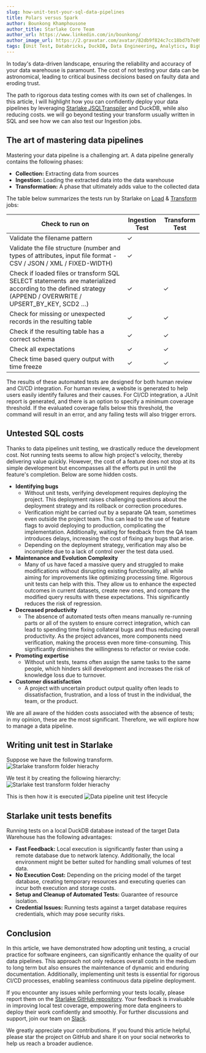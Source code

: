```yaml
---
slug: how-unit-test-your-sql-data-pipelines
title: Polars versus Spark
author: Bounkong Khamphousone
author_title: Starlake Core Team
author_url: https://www.linkedin.com/in/bounkong/
author_image_url: https://2.gravatar.com/avatar/82db9f824c7cc18bd7b7e091c5752353c869752d8ff5bac90e8770de89635cf9
tags: [Unit Test, Databricks, DuckDB, Data Engineering, Analytics, BigQuery, Snowflake, Redshift]
---
```


<head>
    <link rel="canonical" href="https://www.linkedin.com/pulse/how-unit-test-your-sql-data-pipelines-bounkong-khamphousone-2xwye" />
</head>


In today's data-driven landscape, ensuring the reliability and accuracy of your data warehouse is paramount. The cost of not testing your data can be astronomical, leading to critical business decisions based on faulty data and eroding trust. 

The path to rigorous data testing comes with its own set of challenges. In this article, I will highlight how you can confidently deploy your data pipelines by leveraging [Starlake JSQLTranspiler](https://github.com/starlake-ai/jsqltranspiler) and DuckDB, while also reducing costs. we will go beyond testing your transform usually written in SQL and see how we can also test our Ingestion jobs.
## The art of mastering data pipelines

Mastering your data pipeline is a challenging art. A data pipeline generally contains the following phases:
- **Collection:** Extracting data from sources
- **Ingestion:** Loading the extracted data into the data warehouse
- **Transformation:** A phase that ultimately adds value to the collected data

The table below summarizes the tests run by Starlake on [Load](https://starlake.ai/starlake/docs/next/category/load) & [Transform](https://starlake.ai/starlake/docs/next/category/transform) jobs:

| Check to run on                                                                                                                                           | Ingestion Test | Transform Test |
| --------------------------------------------------------------------------------------------------------------------------------------------------------- | -------------- | -------------- |
| Validate the filename pattern                                                                                                                             | ✓              |                |
| Validate the file structure (number and types of attributes, input file format - CSV / JSON / XML / FIXED-WIDTH)                                          | ✓              |                |
| Check if loaded files or transform SQL SELECT statements  are materialized according to the defined strategy (APPEND / OVERWRITE / UPSERT_BY_KEY, SCD2 …) | ✓              | ✓              |
| Check for missing or unexpected records in the resulting table                                                                                            | ✓              | ✓              |
| Check if the resulting table has a correct schema                                                                                                         | ✓              | ✓              |
| Check all expectations                                                                                                                                    | ✓              | ✓              |
| Check time based query output with time freeze                                                                                                            | ✓              | ✓              |
The results of these automated tests are designed for both human review and CI/CD integration. For human review, a website is generated to help users easily identify failures and their causes. For CI/CD integration, a JUnit report is generated, and there is an option to specify a minimum coverage threshold. If the evaluated coverage falls below this threshold, the command will result in an error, and any failing tests will also trigger errors.
## Untested SQL costs

Thanks to data pipelines unit testing, we drastically reduce the development cost. Not running tests seems to allow high project's velocity, thereby delivering value quickly. However, the cost of a feature does not stop at its simple development but encompasses all the efforts put in until the feature's completion. Below are some hidden costs.

- **Identifying bugs**
    - Without unit tests, verifying development requires deploying the project. This deployment raises challenging questions about the deployment strategy and its rollback or correction procedures.
    - Verification might be carried out by a separate QA team, sometimes even outside the project team. This can lead to the use of feature flags to avoid deploying to production, complicating the implementation. Additionally, waiting for feedback from the QA team introduces delays, increasing the cost of fixing any bugs that arise.
    - Depending on the deployment strategy, verification may also be incomplete due to a lack of control over the test data used.
- **Maintenance and Evolution Complexity**
    - Many of us have faced a massive query and struggled to make modifications without disrupting existing functionality, all while aiming for improvements like optimizing processing time. Rigorous unit tests can help with this. They allow us to enhance the expected outcomes in current datasets, create new ones, and compare the modified query results with these expectations. This significantly reduces the risk of regression.
- **Decreased productivity**
    - The absence of automated tests often means manually re-running parts or all of the system to ensure correct integration, which can lead to spending time fixing collateral bugs and thus reducing overall productivity. As the project advances, more components need verification, making the process even more time-consuming. This significantly diminishes the willingness to refactor or revise code.
- **Promoting expertise**
    - Without unit tests, teams often assign the same tasks to the same people, which hinders skill development and increases the risk of knowledge loss due to turnover.
- **Customer dissatisfaction**
    - A project with uncertain product output quality often leads to dissatisfaction, frustration, and a loss of trust in the individual, the team, or the product.

We are all aware of the hidden costs associated with the absence of tests; in my opinion, these are the most significant. Therefore, we will explore how to manage a data pipeline.

## Writing unit test in Starlake

Suppose we have the following transform.
![Starlake transform folder hierachy]( /img/blog/how-to-unit-test-your-sql-data-pipelines/starlake-transform-folder-hierarchy.png "Starlake transform folder hierachy")

We test it by creating the following hierarchy:
![Starlake test transform folder hierachy]( /img/blog/how-to-unit-test-your-sql-data-pipelines/starlake-test-transform-folder-hierarchy.png "Starlake test transform folder hierachy")

This is then how it is executed
![Data pipeline unit test lifecycle]( /img/blog/how-to-unit-test-your-sql-data-pipelines/data-pipeline-unit-test-lifecycle.gif "Data pipeline unit test lifecycle")

## Starlake unit tests benefits

Running tests on a local DuckDB database instead of the target Data Warehouse has the following advantages:
- **Fast Feedback:** Local execution is significantly faster than using a remote database due to network latency. Additionally, the local environment might be better suited for handling small volumes of test data.
- **No Execution Cost:** Depending on the pricing model of the target database, creating temporary resources and executing queries can incur both execution and storage costs.
- **Setup and Cleanup of Automated Tests:** Guarantee of resource isolation.
- **Credential Issues:** Running tests against a target database requires credentials, which may pose security risks.

## Conclusion

In this article, we have demonstrated how adopting unit testing, a crucial practice for software engineers, can significantly enhance the quality of our data pipelines. This approach not only reduces overall costs in the medium to long term but also ensures the maintenance of dynamic and enduring documentation. Additionally, implementing unit tests is essential for rigorous CI/CD processes, enabling seamless continuous data pipeline deployment.

If you encounter any issues while performing your tests locally, please report them on the [Starlake GitHub repository](https://github.com/starlake-ai/starlake). Your feedback is invaluable in improving local test coverage, empowering more data engineers to deploy their work confidently and smoothly. For further discussions and support, join our team on [Slack](https://join.slack.com/t/starlakeai/shared_invite/zt-28vf5d49s-rnyuh70OrJjcX_2Vz2mafw).

We greatly appreciate your contributions. If you found this article helpful, please star the project on GitHub and share it on your social networks to help us reach a broader audience.